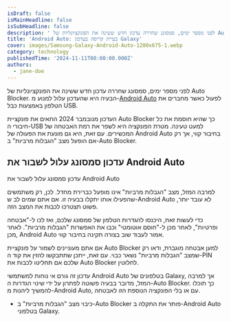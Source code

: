 ```yaml
---
isDraft: false
isMainHeadline: false
isSubHeadline: false
description: ' לפני מספר ימים, סמסונג שחררה עדכון חדש ששינה את הפונקציונליות של Auto Blocker. הבעיה היא שהעדכון עלול למנוע מ-[Android Auto](https://play.g'
title: 'Android Auto: בעיית קריסה בעדכון Galaxy'
cover: images/Samsung-Galaxy-Android-Auto-1200x675-1.webp
category: technology
publishedTime: '2024-11-11T00:00:00.000Z'
authors:
  - jane-doe
---
```


לפני מספר ימים, סמסונג שחררה עדכון חדש ששינה את הפונקציונליות של Auto Blocker. הבעיה היא שהעדכון עלול למנוע מ-[Android Auto](https://play.google.com/store/apps/details?id=com.google.android.projection.gearhead&hl=en) לפעול כאשר מחברים את הטלפון באמצעות כבל USB.

העדכון מנובמבר 2024 התאים את פונקציית Auto Blocker כך שהיא חוסמת את כל חיבורי ה-USB למעט טעינה. מטרת הפונקציה היא לשפר את רמת האבטחה של המכשירים. עם זאת, היא גם מונעת את הפעולה של Android Auto בחיבור קווי, אך רק אם הופעל מצב "הגבלות מרביות" ב-Auto Blocker.

## עדכון סמסונג עלול לשבור את Android Auto

עדכון סמסונג עלול לשבור את Android Auto

למרבה המזל, מצב "הגבלות מרביות" אינו מופעל כברירת מחדל. לכן, רק משתמשים שהפעילו אותו יתקלו בבעיה זו. אם אתם שמים לב ש-Android Auto לא עובד יותר, פשוט תצטרכו לכבות את המצב הזה.

כדי לעשות זאת, היכנסו להגדרות הטלפון של סמסונג שלכם, ואז לכו ל-"אבטחה ופרטיות", לאחר מכן ל-"חוסם אוטומטי" וכבו את האפשרות "הגבלות מרביות". לאחר מכן, Android Auto אמור לעבוד שוב בצורה תקינה בחיבור קווי.

אם אתם מעוניינים לשמור על פונקציית Auto Blocker למען אבטחה מוגברת, ודאו רק שמצב "הגבלות מרביות" נשאר כבוי. עם זאת, ייתכן שתתבקשו להזין את קוד ה-PIN שלכם אם תחליטו לכבות את Auto Blocker לחלוטין.

עדכון זה גורם אי נוחות למשתמשי Android Auto בטלפונים של Galaxy, אך למרבה המזל, מדובר בבעיה פשוטה לפתרון על ידי שינוי הגדרות ה-Auto Blocker. כך תוכלו להמשיך ליהנות מ-Android Auto, עם או בלי הפונקציה הנוספת הזו לאבטחה.

- כיבוי מצב "הגבלות מרביות" ב-Auto Blocker פותר את התקלה ב-Android Auto בטלפוני Galaxy.
